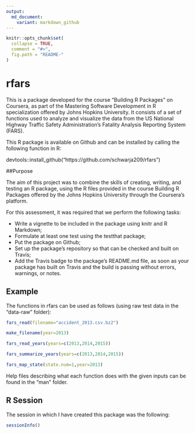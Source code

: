 ```yaml
---
output:
  md_document:
    variant: markdown_github
---
```


```r
knitr::opts_chunk$set(
  collapse = TRUE,
  comment = "#>",
  fig.path = "README-"
)
```

# rfars

This is a package developed for the course "Building R Packages" on Coursera, as part of the Mastering Software Development in R specialization offered by Johns Hopkins University. It consists of a set of functions used to analyze and visualize the data from the US National Highway Traffic Safety Administration's Fatality Analysis Reporting System (FARS).

This R package is available on Github and can be installed by calling the following function in R:

devtools::install_github("https://github.com/schwarja209/rfars")


##Purpose

The aim of this project was to combine the skills of creating, writing, and testing an R package, using the R files provided in the course Building R Packages offered by the Johns Hopkins University through the Coursera's platform.

For this assessment, it was required that we perform the following tasks:

- Write a vignette to be included in the package using knitr and R Markdown;
- Formulate at least one test using the testthat package;
- Put the package on Github;
- Set up the package's repository so that can be checked and built on Travis;
- Add the Travis badge to the package's README.md file, as soon as your package has built on Travis and the build is passing without errors, warnings, or notes.


## Example

The functions in rfars can be used as follows (using raw test data in the "data-raw" folder):

```r
fars_read(filename="accident_2013.csv.bz2")

make_filename(year=2013)

fars_read_years(years=c(2013,2014,2015))

fars_summarize_years(years=c(2013,2014,2015))

fars_map_state(state.num=1,year=2013)
```

Help files describing what each function does with the given inputs can be found in the "man" folder.


## R Session

The session in which I have created this package was the following:

```r
sessionInfo()
```
